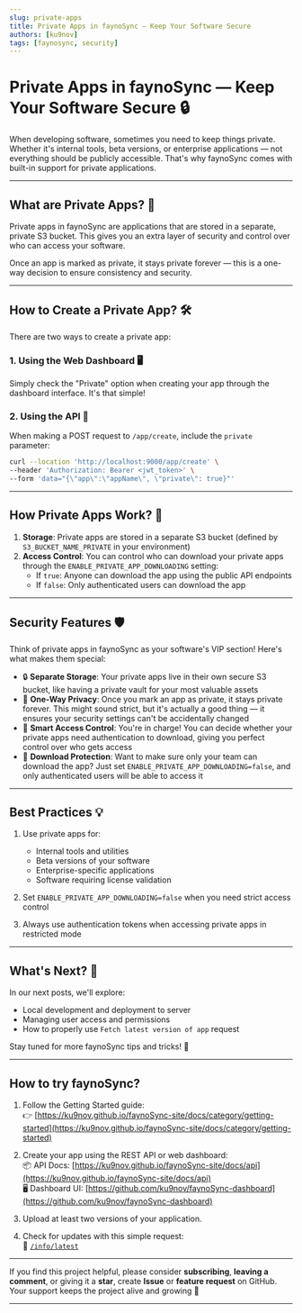 ```yaml
---
slug: private-apps
title: Private Apps in faynoSync — Keep Your Software Secure
authors: [ku9nov]
tags: [faynosync, security]
---
```


# Private Apps in faynoSync — Keep Your Software Secure 🔒

When developing software, sometimes you need to keep things private. Whether it's internal tools, beta versions, or enterprise applications — not everything should be publicly accessible. That's why faynoSync comes with built-in support for private applications.

---

## What are Private Apps? 🤔

Private apps in faynoSync are applications that are stored in a separate, private S3 bucket. This gives you an extra layer of security and control over who can access your software.

Once an app is marked as private, it stays private forever — this is a one-way decision to ensure consistency and security.

---

## How to Create a Private App? 🛠️

There are two ways to create a private app:

### 1. Using the Web Dashboard 🖥️

Simply check the "Private" option when creating your app through the dashboard interface. It's that simple!

### 2. Using the API 📡

When making a POST request to `/app/create`, include the `private` parameter:

```bash
curl --location 'http://localhost:9000/app/create' \
--header 'Authorization: Bearer <jwt_token>' \
--form 'data="{\"app\":\"appName\", \"private\": true}"'
```

---

## How Private Apps Work? 🔐

1. **Storage**: Private apps are stored in a separate S3 bucket (defined by `S3_BUCKET_NAME_PRIVATE` in your environment)
2. **Access Control**: You can control who can download your private apps through the `ENABLE_PRIVATE_APP_DOWNLOADING` setting:
   - If `true`: Anyone can download the app using the public API endpoints
   - If `false`: Only authenticated users can download the app

---

## Security Features 🛡️

Think of private apps in faynoSync as your software's VIP section! Here's what makes them special:

- 🔒 **Separate Storage**: Your private apps live in their own secure S3 bucket, like having a private vault for your most valuable assets
- 🔐 **One-Way Privacy**: Once you mark an app as private, it stays private forever. This might sound strict, but it's actually a good thing — it ensures your security settings can't be accidentally changed
- 👥 **Smart Access Control**: You're in charge! You can decide whether your private apps need authentication to download, giving you perfect control over who gets access
- 🚫 **Download Protection**: Want to make sure only your team can download the app? Just set `ENABLE_PRIVATE_APP_DOWNLOADING=false`, and only authenticated users will be able to access it

---

## Best Practices 💡

1. Use private apps for:
   - Internal tools and utilities
   - Beta versions of your software
   - Enterprise-specific applications
   - Software requiring license validation

2. Set `ENABLE_PRIVATE_APP_DOWNLOADING=false` when you need strict access control

3. Always use authentication tokens when accessing private apps in restricted mode

---

## What's Next? 🚀

In our next posts, we'll explore:
- Local development and deployment to server
- Managing user access and permissions
- How to properly use `Fetch latest version of app` request

Stay tuned for more faynoSync tips and tricks! 💚

---

## How to try faynoSync?

1. Follow the Getting Started guide:  
👉 [https://ku9nov.github.io/faynoSync-site/docs/category/getting-started](https://ku9nov.github.io/faynoSync-site/docs/category/getting-started)

2. Create your app using the REST API or web dashboard:  
📦 API Docs: [https://ku9nov.github.io/faynoSync-site/docs/api](https://ku9nov.github.io/faynoSync-site/docs/api)  
🖥️ Dashboard UI: [https://github.com/ku9nov/faynoSync-dashboard](https://github.com/ku9nov/faynoSync-dashboard)

3. Upload at least two versions of your application.

4. Check for updates with this simple request:  
📡 [`/info/latest`](https://ku9nov.github.io/faynoSync-site/docs/api/info/latest)

---

If you find this project helpful, please consider **subscribing**, **leaving a comment**, or giving it a **star**, create **Issue** or **feature request** on GitHub.  
Your support keeps the project alive and growing 💚

---